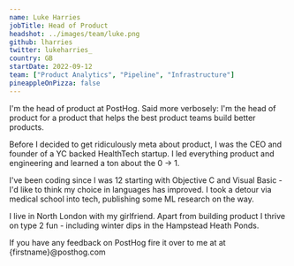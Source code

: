 ```yaml
---
name: Luke Harries
jobTitle: Head of Product
headshot: ../images/team/luke.png
github: lharries
twitter: lukeharries_
country: GB
startDate: 2022-09-12
team: ["Product Analytics", "Pipeline", "Infrastructure"]
pineappleOnPizza: false
---
```


I'm the head of product at PostHog. Said more verbosely: I'm the head of product for a product that helps the best product teams build better products.

Before I decided to get ridiculously meta about product, I was the CEO and founder of a YC backed HealthTech startup. I led everything product and engineering and learned a ton about the 0 -> 1.

I've been coding since I was 12 starting with Objective C and Visual Basic - I'd like to think my choice in languages has improved. I took a detour via medical school into tech, publishing some ML research on the way.

I live in North London with my girlfriend. Apart from building product I thrive on type 2 fun - including winter dips in the Hampstead Heath Ponds.

If you have any feedback on PostHog fire it over to me at at {firstname}@posthog.com